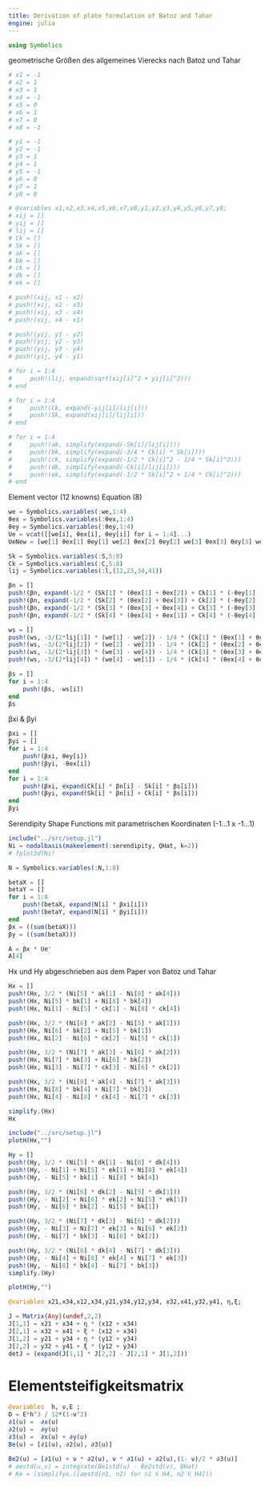 ```yaml
---
title: Derivation of plate formulation of Batoz and Tahar
engine: julia
---
```


```julia
using Symbolics
```

geometrische Größen des allgemeines Vierecks nach Batoz und Tahar 

```julia
# x1 = -1
# x2 = 1
# x3 = 1
# x4 = -1
# x5 = 0
# x6 = 1
# x7 = 0
# x8 = -1

# y1 = -1
# y2 = -1
# y3 = 1
# y4 = 1
# y5 = -1
# y6 = 0
# y7 = 1
# y8 = 0

```
```julia
# @variables x1,x2,x3,x4,x5,x6,x7,x8,y1,y2,y3,y4,y5,y6,y7,y8;
# xij = []
# yij = []
# lij = []
# Ck = []
# Sk = []
# ak = []
# bk = []
# ck = []
# dk = []
# ek = []

# push!(xij, x1 - x2)
# push!(xij, x2 - x3)
# push!(xij, x3 - x4)
# push!(xij, x4 - x1)

# push!(yij, y1 - y2)
# push!(yij, y2 - y3)
# push!(yij, y3 - y4)
# push!(yij, y4 - y1)

# for i = 1:4
#     push!(lij, expand(sqrt(xij[i]^2 + yij[i]^2)))
# end

# for i = 1:4
#     push!(Ck, expand(-yij[i]/lij[i]))
#     push!(Sk, expand(xij[i]/lij[i]))
# end

# for i = 1:4
#     push!(ak, simplify(expand(-Sk[i]/lij[i])))
#     push!(bk, simplify(expand(-3/4 * Ck[i] * Sk[i])))
#     push!(ck, simplify(expand(-1/2 * Ck[i]^2 - 1/4 * Sk[i]^2)))
#     push!(dk, simplify(expand(-Ck[i]/lij[i])))
#     push!(ek, simplify(expand(-1/2 * Sk[i]^2 + 1/4 * Ck[i]^2)))
# end
```

Element vector (12 knowns)
    Equation (8)
```julia
we = Symbolics.variables(:we,1:4)
θex = Symbolics.variables(:θex,1:4)
θey = Symbolics.variables(:θey,1:4)
Ue = vcat([[we[i], θex[i], θey[i]] for i = 1:4]...)
UeNew = [we[1] θex[1] θey[1] we[2] θex[2] θey[2] we[3] θex[3] θey[3] we[4] θex[4] θey[4]]
```

```julia
Sk = Symbolics.variables(:S,5:8)
Ck = Symbolics.variables(:C,5:8)
lij = Symbolics.variables(:l,(12,23,34,41))
```

```julia
βn = []
push!(βn, expand(-1/2 * (Sk[1] * (θex[1] + θex[2]) + Ck[1] * (-θey[1] - θey[2]))))      # βn5
push!(βn, expand(-1/2 * (Sk[2] * (θex[2] + θex[3]) + Ck[2] * (-θey[2] - θey[3]))))      # βn6
push!(βn, expand(-1/2 * (Sk[3] * (θex[3] + θex[4]) + Ck[3] * (-θey[3] - θey[4]))))      # βn7
push!(βn, expand(-1/2 * (Sk[4] * (θex[4] + θex[1]) + Ck[4] * (-θey[4] - θey[1]))))      # βn8

ws = []
push!(ws, -3/(2*lij[1]) * (we[1] - we[2]) - 1/4 * (Ck[1] * (θex[1] + θex[2]) + Sk[1] * (θey[1] + θey[2])))
push!(ws, -3/(2*lij[2]) * (we[2] - we[3]) - 1/4 * (Ck[2] * (θex[2] + θex[3]) + Sk[2] * (θey[2] + θey[3])))
push!(ws, -3/(2*lij[3]) * (we[3] - we[4]) - 1/4 * (Ck[3] * (θex[3] + θex[4]) + Sk[3] * (θey[3] + θey[4])))
push!(ws, -3/(2*lij[4]) * (we[4] - we[1]) - 1/4 * (Ck[4] * (θex[4] + θex[1]) + Sk[4] * (θey[4] + θey[1])))

βs = []
for i = 1:4
    push!(βs, -ws[i])
end
βs
```

βxi & βyi
```julia
βxi = []
βyi = []
for i = 1:4
    push!(βxi, θey[i])
    push!(βyi, -θex[i])
end
for i = 1:4
    push!(βxi, expand(Ck[i] * βn[i] - Sk[i] * βs[i]))
    push!(βyi, expand(Sk[i] * βn[i] + Ck[i] * βs[i]))
end
βyi
```

Serendipity Shape Functions mit parametrischen Koordinaten (-1...1 x -1...1)

```julia
include("../src/setup.jl")
Ni = nodalbasis(makeelement(:serendipity, QHat, k=2))
# fplot3d(Ni)
```


```julia
N = Symbolics.variables(:N,1:8)
```

```julia
betaX = []
betaY = []
for i = 1:8 
    push!(betaX, expand(N[i] * βxi[i]))
    push!(betaY, expand(N[i] * βyi[i]))
end
βx = ((sum(betaX)))
βy = ((sum(betaX)))
```

```julia
A = βx * Ue'
A[4]
```

Hx und Hy abgeschrieben aus dem Paper von Batoz und Tahar

```julia
Hx = []
push!(Hx, 3/2 * (Ni[5] * ak[1] - Ni[8] * ak[4]))
push!(Hx, Ni[5] * bk[1] + Ni[8] * bk[4])
push!(Hx, Ni[1] - Ni[5] * ck[1] - Ni[8] * ck[4])

push!(Hx, 3/2 * (Ni[6] * ak[2] - Ni[5] * ak[1]))
push!(Hx, Ni[6] * bk[2] + Ni[5] * bk[1])
push!(Hx, Ni[2] - Ni[6] * ck[2] - Ni[5] * ck[1])

push!(Hx, 3/2 * (Ni[7] * ak[3] - Ni[6] * ak[2]))
push!(Hx, Ni[7] * bk[3] + Ni[6] * bk[2])
push!(Hx, Ni[3] - Ni[7] * ck[3] - Ni[6] * ck[2])

push!(Hx, 3/2 * (Ni[8] * ak[4] - Ni[7] * ak[3]))
push!(Hx, Ni[8] * bk[4] + Ni[7] * bk[3])
push!(Hx, Ni[4] - Ni[8] * ck[4] - Ni[7] * ck[3])

simplify.(Hx)
Hx
```

```julia
include("../src/setup.jl")
plotH(Hx,"")
```
```julia
Hy = []
push!(Hy, 3/2 * (Ni[5] * dk[1] - Ni[8] * dk[4]))
push!(Hy, - Ni[1] + Ni[5] * ek[1] + Ni[8] * ek[4])
push!(Hy, - Ni[5] * bk[1] - Ni[8] * bk[4])

push!(Hy, 3/2 * (Ni[6] * dk[2] - Ni[5] * dk[1]))
push!(Hy, - Ni[2] + Ni[6] * ek[2] + Ni[5] * ek[1])
push!(Hy, - Ni[6] * bk[2] - Ni[5] * bk[1])

push!(Hy, 3/2 * (Ni[7] * dk[3] - Ni[6] * dk[2]))
push!(Hy, - Ni[3] + Ni[7] * ek[3] + Ni[6] * ek[2])
push!(Hy, - Ni[7] * bk[3] - Ni[6] * bk[2])

push!(Hy, 3/2 * (Ni[8] * dk[4] - Ni[7] * dk[3]))
push!(Hy, - Ni[4] + Ni[8] * ek[4] + Ni[7] * ek[3])
push!(Hy, - Ni[8] * bk[4] - Ni[7] * bk[3])
simplify.(Hy)
```

```julia
plotH(Hy,"")
```


```julia
@variables x21,x34,x12,x34,y21,y34,y12,y34, x32,x41,y32,y41, η,ξ;

J = Matrix{Any}(undef,2,2)
J[1,1] = x21 + x34 + η * (x12 + x34)
J[2,1] = x32 + x41 + ξ * (x12 + x34)
J[1,2] = y21 + y34 + η * (y12 + y34)
J[2,2] = y32 + y41 + ξ * (y12 + y34)
detJ = (expand(J[1,1] * J[2,2] - J[2,1] * J[1,2]))
```

# Elementsteifigkeitsmatrix

```julia
@variables  h, ν,E ;
D = E*h^3 / 12*(1-ν^2)
∂1(u) =  ∂x(u)
∂2(u) =  ∂y(u)
∂3(u) =  ∂x(u) + ∂y(u)
Be(u) = [∂1(u), ∂2(u), ∂3(u)]
        
Be2(u) = [∂1(u) + ν * ∂2(u), ν * ∂1(u) + ∂2(u),(1- ν)/2 * ∂3(u)]
# aestd(u,v) = integrate(Be1std(u) ⋅ Be2std(v), QHat)
# Ke = (simplifyx.([aestd(n1, n2) for n1 ∈ H4, n2 ∈ H4]))
```
